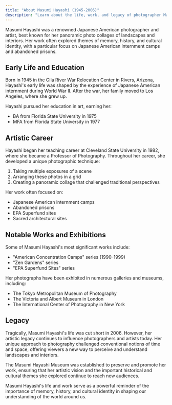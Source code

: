 ```yaml
---
title: "About Masumi Hayashi (1945-2006)"
description: "Learn about the life, work, and legacy of photographer Masumi Hayashi"
---
```


Masumi Hayashi was a renowned Japanese American photographer and artist, best known for her panoramic photo collages of landscapes and interiors. Her work often explored themes of memory, history, and cultural identity, with a particular focus on Japanese American internment camps and abandoned prisons.

## Early Life and Education

Born in 1945 in the Gila River War Relocation Center in Rivers, Arizona, Hayashi's early life was shaped by the experience of Japanese American internment during World War II. After the war, her family moved to Los Angeles, where she grew up.

Hayashi pursued her education in art, earning her:

- BA from Florida State University in 1975
- MFA from Florida State University in 1977

## Artistic Career

Hayashi began her teaching career at Cleveland State University in 1982, where she became a Professor of Photography. Throughout her career, she developed a unique photographic technique:

1. Taking multiple exposures of a scene
2. Arranging these photos in a grid
3. Creating a panoramic collage that challenged traditional perspectives

Her work often focused on:

- Japanese American internment camps
- Abandoned prisons
- EPA Superfund sites
- Sacred architectural sites

## Notable Works and Exhibitions

Some of Masumi Hayashi's most significant works include:

- "American Concentration Camps" series (1990-1999)
- "Zen Gardens" series
- "EPA Superfund Sites" series

Her photographs have been exhibited in numerous galleries and museums, including:

- The Tokyo Metropolitan Museum of Photography
- The Victoria and Albert Museum in London
- The International Center of Photography in New York

## Legacy

Tragically, Masumi Hayashi's life was cut short in 2006. However, her artistic legacy continues to influence photographers and artists today. Her unique approach to photography challenged conventional notions of time and space, offering viewers a new way to perceive and understand landscapes and interiors.

The Masumi Hayashi Museum was established to preserve and promote her work, ensuring that her artistic vision and the important historical and cultural themes she explored continue to reach new audiences.

Masumi Hayashi's life and work serve as a powerful reminder of the importance of memory, history, and cultural identity in shaping our understanding of the world around us.